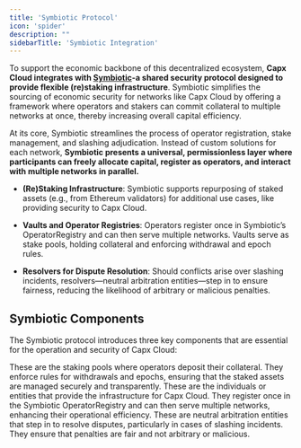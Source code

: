 ```yaml
---
title: 'Symbiotic Protocol'
icon: 'spider'
description: ""
sidebarTitle: 'Symbiotic Integration'
---
```


To support the economic backbone of this decentralized ecosystem, **Capx Cloud integrates with [Symbiotic](https://symbiotic.fi)-a shared security protocol designed to provide flexible (re)staking infrastructure**. Symbiotic simplifies the sourcing of economic security for networks like Capx Cloud by offering a framework where operators and stakers can commit collateral to multiple networks at once, thereby increasing overall capital efficiency.

At its core, Symbiotic streamlines the process of operator registration, stake management, and slashing adjudication. Instead of custom solutions for each network, **Symbiotic presents a universal, permissionless layer where participants can freely allocate capital, register as operators, and interact with multiple networks in parallel.**

* **(Re)Staking Infrastructure**: Symbiotic supports repurposing of staked assets (e.g., from Ethereum validators) for additional use cases, like providing security to Capx Cloud.

* **Vaults and Operator Registries**: Operators register once in Symbiotic’s OperatorRegistry and can then serve multiple networks. Vaults serve as stake pools, holding collateral and enforcing withdrawal and epoch rules.

* **Resolvers for Dispute Resolution**: Should conflicts arise over slashing incidents, resolvers—neutral arbitration entities—step in to ensure fairness, reducing the likelihood of arbitrary or malicious penalties.

## Symbiotic Components
The Symbiotic protocol introduces three key components that are essential for the operation and security of Capx Cloud:

<CardGroup cols={3}>
  <Card
    title="Vaults"
    href="./vaults"
    icon="vault"
  >
    These are the staking pools where operators deposit their collateral. They enforce rules for withdrawals and epochs, ensuring that the staked assets are managed securely and transparently.
  </Card>
  <Card
    title="Operators"
    href="./operators"
    icon="people-group"
  >
    These are the individuals or entities that provide the infrastructure for Capx Cloud. They register once in the Symbiotic OperatorRegistry and can then serve multiple networks, enhancing their operational efficiency.
  </Card>
  <Card
    title="Resolvers"
    href="./resolver"
    icon="users" 
  >
    These are neutral arbitration entities that step in to resolve disputes, particularly in cases of slashing incidents. They ensure that penalties are fair and not arbitrary or malicious. 
  </Card>
</CardGroup>